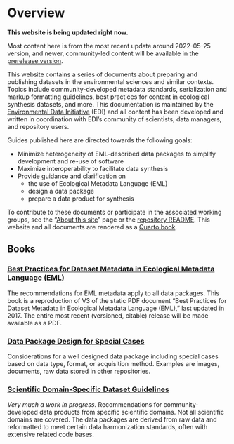 # Overview {.unnumbered}

::: {.callout-note}

**This website is being updated right now.**

Most content here is from the most recent update around 2022-05-25 version, and newer, community-led content will be available in the [prerelease version](https://prerelease-edi-docs.netlify.app).

:::

This website contains a series of documents about preparing and publishing datasets in the environmental sciences and similar contexts. Topics include community-developed metadata standards, serialization and markup formatting guidelines, best practices for content in ecological synthesis datasets, and more. This documentation is maintained by the [Environmental Data Initiative](https://edirepository.org) (EDI) and all content has been developed and written in coordination with EDI's community of scientists, data managers, and repository users.

Guides published here are directed towards the following goals:

- Minimize heterogeneity of EML-described data packages to simplify development and re-use of software
- Maximize interoperability to facilitate data synthesis
- Provide guidance and clarification on
  - the use of Ecological Metadata Language (EML)
  - design a data package
  - prepare a data product for synthesis

To contribute to these documents or participate in the associated working groups, see the "[About this site](about.qmd)" page or the [repository README](https://github.com/EDIorg/dataset_preparation_guides). This website and all documents are rendered as a [Quarto book](https://quarto.org/docs/books).

## Books

### [Best Practices for Dataset Metadata in Ecological Metadata Language (EML)](guide-eml-bp/preface.qmd)
The recommendations for EML metadata apply to all data packages. This book is a reproduction of V3 of the static PDF document "Best Practices for Dataset Metadata in Ecological Metadata Language (EML)," last updated in 2017. The entire most recent (versioned, citable) release will be made available as a PDF. 
  
### [Data Package Design for Special Cases](guide-special-cases/preface.qmd)
Considerations for a well designed data package including special cases based on data type, format, or acquisition method. Examples are images, documents, raw data stored in other repositories. 

### [Scientific Domain-Specific Dataset Guidelines](guide-domain-specific/preface.qmd)
_Very much a work in progress._ Recommendations for community-developed data products from specific scientific domains. Not all scientific domains are covered. The data packages are derived from raw data and reformatted to meet certain data harmonization standards, often with extensive related code bases.